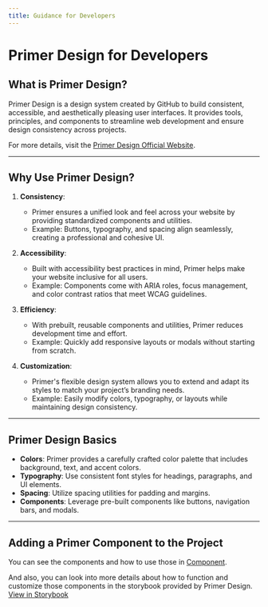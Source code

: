 ```yaml
---
title: Guidance for Developers
---
```


# Primer Design for Developers

## What is Primer Design?
Primer Design is a design system created by GitHub to build consistent, accessible, and aesthetically pleasing user interfaces. It provides tools, principles, and components to streamline web development and ensure design consistency across projects.

For more details, visit the [Primer Design Official Website](https://primer.style/).

---

## Why Use Primer Design?

1. **Consistency**: 
   - Primer ensures a unified look and feel across your website by providing standardized components and utilities.
   - Example: Buttons, typography, and spacing align seamlessly, creating a professional and cohesive UI.

2. **Accessibility**:
   - Built with accessibility best practices in mind, Primer helps make your website inclusive for all users.
   - Example: Components come with ARIA roles, focus management, and color contrast ratios that meet WCAG guidelines.

3. **Efficiency**:
   - With prebuilt, reusable components and utilities, Primer reduces development time and effort.
   - Example: Quickly add responsive layouts or modals without starting from scratch.

4. **Customization**:
   - Primer's flexible design system allows you to extend and adapt its styles to match your project’s branding needs.
   - Example: Easily modify colors, typography, or layouts while maintaining design consistency.

---

## Primer Design Basics

- **Colors**: Primer provides a carefully crafted color palette that includes background, text, and accent colors.
- **Typography**: Use consistent font styles for headings, paragraphs, and UI elements.
- **Spacing**: Utilize spacing utilities for padding and margins.
- **Components**: Leverage pre-built components like buttons, navigation bars, and modals.


---

## Adding a Primer Component to the Project

You can see the components and how to use those in [Component](https://primer.style/guides/status).

And also, you can look into more details about how to function and customize those components in the storybook provided by Primer Design. [View in Storybook](https://primer.style/react/storybook)
